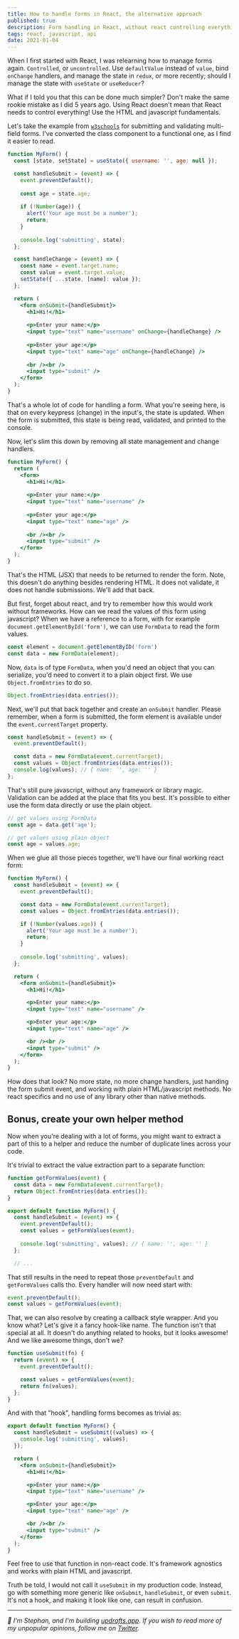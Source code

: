 ```yaml
---
title: How to handle forms in React, the alternative approach
published: true
description: Form handling in React, without react controlling everything!
tags: react, javascript, api
date: 2021-01-04
---
```


When I first started with React, I was relearning how to manage forms again. `Controlled`, or `uncontrolled`. Use `defaultValue` instead of `value`, bind `onChange` handlers, and manage the state in `redux`, or more recently; should I manage the state with `useState` or `useReducer`?

What if I told you that this can be done much simpler? Don't make the same rookie mistake as I did 5 years ago. Using React doesn't mean that React needs to control everything! Use the HTML and javascript fundamentals.

Let's take the example from [`w3schools`](https://www.w3schools.com/react/react_forms.asp) for submitting and validating multi-field forms. I've converted the class component to a functional one, as I find it easier to read. 

```jsx
function MyForm() {
  const [state, setState] = useState({ username: '', age: null });

  const handleSubmit = (event) => {
    event.preventDefault();
      
    const age = state.age;
      
    if (!Number(age)) {
      alert('Your age must be a number');
      return;
    }
      
    console.log('submitting', state);
  };

  const handleChange = (event) => {
    const name = event.target.name;
    const value = event.target.value;
    setState({ ...state, [name]: value });
  };

  return (
    <form onSubmit={handleSubmit}>
      <h1>Hi!</h1>
          
      <p>Enter your name:</p>
      <input type="text" name="username" onChange={handleChange} />
          
      <p>Enter your age:</p>
      <input type="text" name="age" onChange={handleChange} />
          
      <br /><br />
      <input type="submit" />
    </form>
  );
}
```

That's a whole lot of code for handling a form. What you're seeing here, is that on every keypress (change) in the input's, the state is updated. When the form is submitted, this state is being read, validated, and printed to the console. 

Now, let's slim this down by removing all state management and change handlers.

```jsx
function MyForm() {
  return (  
    <form>
      <h1>Hi!</h1>
          
      <p>Enter your name:</p>
      <input type="text" name="username" />
          
      <p>Enter your age:</p>
      <input type="text" name="age" />
          
      <br /><br />
      <input type="submit" />
    </form>
  );
}
```

That's the HTML (JSX) that needs to be returned to render the form. Note, this doesn't do anything besides rendering HTML. It does not validate, it does not handle submissions. We'll add that back. 

But first, forget about react, and try to remember how this would work without frameworks. How can we read the values of this form using javascript? When we have a reference to a form, with for example `document.getElementById('form')`, we can use `FormData` to read the form values.

```js
const element = document.getElementByID('form')
const data = new FormData(element);
```

Now, `data` is of type `FormData`, when you'd need an object that you can serialize, you'd need to convert it to a plain object first. We use `Object.fromEntries` to do so.

```js
Object.fromEntries(data.entries());
```

Next, we'll put that back together and create an `onSubmit` handler. Please remember, when a form is submitted, the form element is available under the `event.currentTarget` property.

```js
const handleSubmit = (event) => {
  event.preventDefault();

  const data = new FormData(event.currentTarget);
  const values = Object.fromEntries(data.entries());
  console.log(values); // { name: '', age: '' }
};
```

That's still pure javascript, without any framework or library magic. Validation can be added at the place that fits you best. It's possible to either use the form data directly or use the plain object.

```js
// get values using FormData
const age = data.get('age');

// get values using plain object
const age = values.age;
```

When we glue all those pieces together, we'll have our final working react form:

```jsx
function MyForm() {
  const handleSubmit = (event) => {
    event.preventDefault();

    const data = new FormData(event.currentTarget);
    const values = Object.fromEntries(data.entries());

    if (!Number(values.age)) {
      alert('Your age must be a number');
      return;
    }
        
    console.log('submitting', values);
  };

  return (
    <form onSubmit={handleSubmit}>
      <h1>Hi!</h1>

      <p>Enter your name:</p>
      <input type="text" name="username" />

      <p>Enter your age:</p>
      <input type="text" name="age" />

      <br /><br />
      <input type="submit" />
    </form>
  );
}
```

How does that look? No more state, no more change handlers, just handing the form submit event, and working with plain HTML/javascript methods. No react specifics and no use of any library other than native methods.

## Bonus, create your own helper method

Now when you're dealing with a lot of forms, you might want to extract a part of this to a helper and reduce the number of duplicate lines across your code.

It's trivial to extract the value extraction part to a separate function:

```js
function getFormValues(event) {
  const data = new FormData(event.currentTarget);
  return Object.fromEntries(data.entries());
}

export default function MyForm() {
  const handleSubmit = (event) => {   
    event.preventDefault();
    const values = getFormValues(event);
      
    console.log('submitting', values); // { name: '', age: '' }
  };

  // ...
```

That still results in the need to repeat those `preventDefault` and `getFormValues` calls tho. Every handler will now need start with:

```js
event.preventDefault();
const values = getFormValues(event);
```

That, we can also resolve by creating a callback style wrapper. And you know what? Let's give it a fancy hook-like name. The function isn't that special at all. It doesn't do anything related to hooks, but it looks awesome! And we like awesome things, don't we?

```js
function useSubmit(fn) {
  return (event) => {
    event.preventDefault();

    const values = getFormValues(event);
    return fn(values);
  };
}
```

And with that "hook", handling forms becomes as trivial as:

```jsx
export default function MyForm() {
  const handleSubmit = useSubmit((values) => {        
    console.log('submitting', values);
  });

  return (
    <form onSubmit={handleSubmit}>
      <h1>Hi!</h1>

      <p>Enter your name:</p>
      <input type="text" name="username" />

      <p>Enter your age:</p>
      <input type="text" name="age" />

      <br /><br />
      <input type="submit" />
    </form>
  );
}
```

Feel free to use that function in non-react code. It's framework agnostics and works with plain HTML and javascript.

Truth be told, I would not call it `useSubmit` in my production code. Instead, go with something more generic like `onSubmit`, `handleSubmit`, or even `submit`. It's not a hook, and making it look like one, can result in confusion.

--- 

_:wave: I'm Stephan, and I'm building [updrafts.app](http://updrafts.app). If you wish to read more of my unpopular opinions, follow me on [Twitter](https://twitter.com/meijer_s)._

